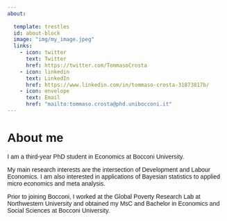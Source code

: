 ```yaml
---
about:
  
  template: trestles
  id: about-block
  image: "img/my_image.jpeg"
  links:
    - icon: twitter
      text: Twitter
      href: https://twitter.com/TommasoCrosta
    - icon: linkedin
      text: LinkedIn
      href: https://www.linkedin.com/in/tommaso-crosta-31873817b/
    - icon: envelope
      text: Email
      href: "mailto:tommaso.crosta@phd.unibocconi.it"  
---
```



# About me 

<body style="font-family: 'Calibri', sans-serif;">

I am a third-year PhD student in Economics at Bocconi University. 

My main research interests are the intersection of Development and Labour Economics. I am also interested in applications of Bayesian statistics to applied micro economics and meta analysis. 

Prior to joining Bocconi, I worked at the Global Poverty Research Lab at Northwestern University and obtained my MsC and Bachelor in Economics and Social Sciences at Bocconi University. 

</body>


